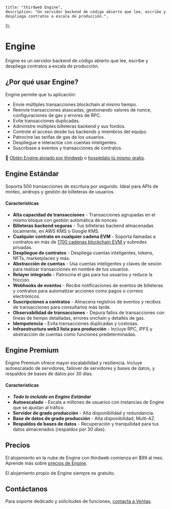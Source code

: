 
	title: "thirdweb Engine",
	description: "Un servidor backend de código abierto que lee, escribe y despliega contratos a escala de producción.",
});

# Engine

Engine es un servidor backend de código abierto que lee, escribe y despliega contratos a escala de producción.

## ¿Por qué usar Engine?

Engine permite que tu aplicación:

- Envíe múltiples transacciones blockchain al mismo tiempo.
- Reenvíe transacciones atascadas, gestionando valores de nonce, configuraciones de gas y errores de RPC.
- Evite transacciones duplicadas.
- Administre múltiples billeteras backend y sus fondos.
- Controle el acceso desde tus backends y miembros del equipo.
- Patrocine las tarifas de gas de los usuarios.
- Despliegue e interactúe con cuentas inteligentes.
- Suscríbase a eventos y transacciones de contratos.

🚀 [Obtén Engine alojado por thirdweb](https://thirdweb.com/team/~/~/engine/create) o [hospédalo tú mismo gratis](/engine/self-host).

<DocImage
	src={OverviewImage}
	alt="Vista general de Engine"
	className="max-w-[500px] mx-auto"
/>

<OpenSourceCard title="Engine" href="https://github.com/thirdweb-dev/engine" />

## Engine Estándar

Soporta 500 transacciones de escritura por segundo. Ideal para APIs de minteo, airdrops y gestión de billeteras de usuarios.

#### Características

- <strong>Alta capacidad de transacciones</strong> - Transacciones agrupadas en el mismo bloque con gestión automática de nonces.
- <strong>Billeteras backend seguras</strong> - Tus billeteras backend almacenadas localmente, en AWS KMS o Google KMS.
- <strong>Cualquier contrato en cualquier cadena EVM</strong> - Soporta llamadas a contratos en más de <a href="https://thirdweb.com/chainlist">
  	1700 cadenas blockchain EVM
  </a> y subredes privadas.
- <strong>Despliegue de contratos</strong> - Despliega cuentas inteligentes, tokens, NFTs, marketplaces y más.
- <strong>Abstracción de cuentas</strong> - Usa cuentas inteligentes y claves de sesión para realizar transacciones en nombre de tus usuarios.
- <strong>Relayer integrado</strong> - Patrocina el gas para tus usuarios y reduce la fricción.
- <strong>Webhooks de eventos</strong> - Recibe notificaciones de eventos de billeteras y contratos para automatizar acciones como pagos o correos electrónicos.
- <strong>Suscripciones a contratos</strong> - Almacena registros de eventos y recibos de transacciones para consultarlos más tarde.
- <strong>Observabilidad de transacciones</strong> - Depura fallos de transacciones con líneas de tiempo detalladas, errores onchain y detalles de gas.
- <strong>Idempotencia</strong> - Evita transacciones duplicadas y costosas.
- <strong>Infraestructura web3 lista para producción</strong> - Incluye RPC, IPFS y abstracción de cuentas como funciones predeterminadas.

## Engine Premium

Engine Premium ofrece mayor escalabilidad y resiliencia. Incluye autoescalado de servidores, failover de servidores y bases de datos, y respaldos de bases de datos por 30 días.

#### Características

- **_Todo lo incluido en Engine Estándar_**
- **Autoescalado** - Escala a millones de usuarios con instancias de Engine que se ajustan al tráfico.
- **Servidor de grado producción** - Alta disponibilidad y redundancia.
- **Base de datos de grado producción** - Alta disponibilidad, Multi-AZ.
- **Respaldos de bases de datos** - Recuperación y tranquilidad para tus datos almacenados (respaldos por 30 días).

## Precios

El alojamiento en la nube de Engine con thirdweb comienza en $99 al mes. Aprende más sobre [precios de Engine](https://thirdweb.com/team/~/~/engine/create).

El alojamiento propio de Engine siempre es gratuito.

## Contáctanos

Para soporte dedicado y solicitudes de funciones, [contacta a Ventas](https://thirdweb.com/contact-us).
